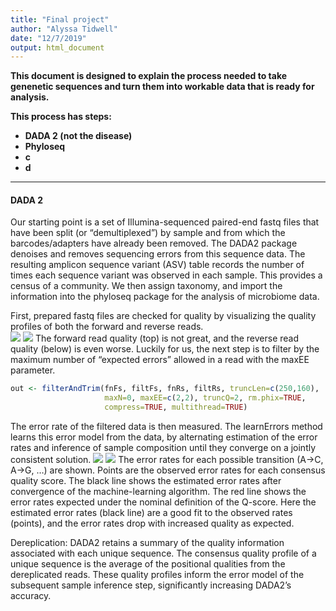 ```yaml
---
title: "Final project"
author: "Alyssa Tidwell"
date: "12/7/2019"
output: html_document
---
```


**This document is designed to explain the process needed to take genenetic sequences and turn them into workable data that is ready for analysis.**   
  
**This process has steps:**  

* **DADA 2 (not the disease)**   
* **Phyloseq**   
* **c**  
* **d**  

---------------------
#### **DADA 2**  
    
Our starting point is a set of Illumina-sequenced paired-end fastq files that have been split (or “demultiplexed”) by sample and from which the barcodes/adapters have already been removed. The DADA2 package denoises and removes sequencing errors from this sequence data. The resulting amplicon sequence variant (ASV) table records the number of times each sequence variant was observed in each sample. This provides a census of a community. We then assign taxonomy, and import the information into the phyloseq package for the analysis of microbiome data.  

First, prepared fastq files are checked for quality by visualizing the quality profiles of both the forward and reverse reads.  
![](quality profile fnFs.png)
![](quality profile fnRs.png)
The forward read quality (top) is not great, and the reverse read quality (below) is even worse. Luckily for us, the next step is to filter by the maximum number of “expected errors” allowed in a read with the maxEE parameter.
```r
out <- filterAndTrim(fnFs, filtFs, fnRs, filtRs, truncLen=c(250,160),
                     maxN=0, maxEE=c(2,2), truncQ=2, rm.phix=TRUE,
                     compress=TRUE, multithread=TRUE) 
```

The error rate of the filtered data is then measured. The learnErrors method learns this error model from the data, by alternating estimation of the error rates and inference of sample composition until they converge on a jointly consistent solution. 
![](error plot F.png)
![](error plot R.png)
The error rates for each possible transition (A→C, A→G, …) are shown. Points are the observed error rates for each consensus quality score. The black line shows the estimated error rates after convergence of the machine-learning algorithm. The red line shows the error rates expected under the nominal definition of the Q-score. Here the estimated error rates (black line) are a good fit to the observed rates (points), and the error rates drop with increased quality as expected. 

Dereplication: DADA2 retains a summary of the quality information associated with each unique sequence. The consensus quality profile of a unique sequence is the average of the positional qualities from the dereplicated reads. These quality profiles inform the error model of the subsequent sample inference step, significantly increasing DADA2’s accuracy.
